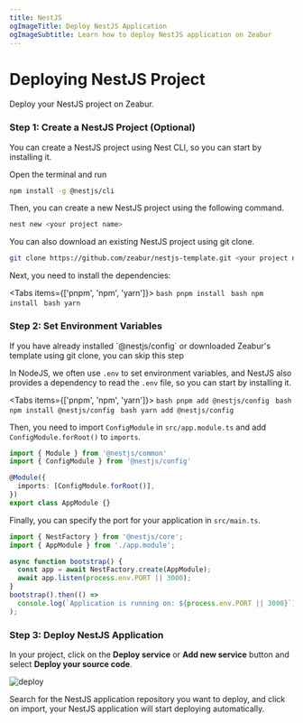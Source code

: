 ```yaml
---
title: NestJS
ogImageTitle: Deploy NestJS Application
ogImageSubtitle: Learn how to deploy NestJS application on Zeabur
---
```



# Deploying NestJS Project

Deploy your NestJS project on Zeabur.

### Step 1: Create a NestJS Project (Optional)

You can create a NestJS project using Nest CLI, so you can start by installing it.

Open the terminal and run

```bash
npm install -g @nestjs/cli
```

Then, you can create a new NestJS project using the following command.

```bash
nest new <your project name>
```

You can also download an existing NestJS project using git clone.

```bash
git clone https://github.com/zeabur/nestjs-template.git <your project name>
```

Next, you need to install the dependencies:

<Tabs items={['pnpm', 'npm', 'yarn']}>
  <Tab>
    ```bash
    pnpm install
    ```
  </Tab>
  <Tab>
    ```bash
    npm install
    ```
  </Tab>
  <Tab>
    ```bash
    yarn
    ```
  </Tab>
</Tabs>

### Step 2: Set Environment Variables

<Callout type="info" emoji="ℹ️">
  If you have already installed `@nestjs/config` or downloaded Zeabur's template using git clone, you can skip this step
</Callout>

In NodeJS, we often use `.env` to set environment variables, and NestJS also provides a dependency to read the `.env` file, so you can start by installing it.

<Tabs items={['pnpm', 'npm', 'yarn']}>
  <Tab>
    ```bash
    pnpm add @nestjs/config
    ```
  </Tab>
  <Tab>
    ```bash
    npm install @nestjs/config
    ```
  </Tab>
  <Tab>
    ```bash
    yarn add @nestjs/config
    ```
  </Tab>
</Tabs>

Then, you need to import `ConfigModule` in `src/app.module.ts` and add `ConfigModule.forRoot()` to `imports`.

```typescript
import { Module } from '@nestjs/common'
import { ConfigModule } from '@nestjs/config'

@Module({
  imports: [ConfigModule.forRoot()],
})
export class AppModule {}
```

Finally, you can specify the port for your application in `src/main.ts`.

```typescript
import { NestFactory } from '@nestjs/core';
import { AppModule } from './app.module';

async function bootstrap() {
  const app = await NestFactory.create(AppModule);
  await app.listen(process.env.PORT || 3000);
}
bootstrap().then(() =>
  console.log(`Application is running on: ${process.env.PORT || 3000}`),
);
```

### Step 3: Deploy NestJS Application

In your project, click on the **Deploy service** or **Add new service** button and select **Deploy your source code**.

![deploy](/deploy/common/select-service.en-US.png)

Search for the NestJS application repository you want to deploy, and click on import, your NestJS application will start deploying automatically.